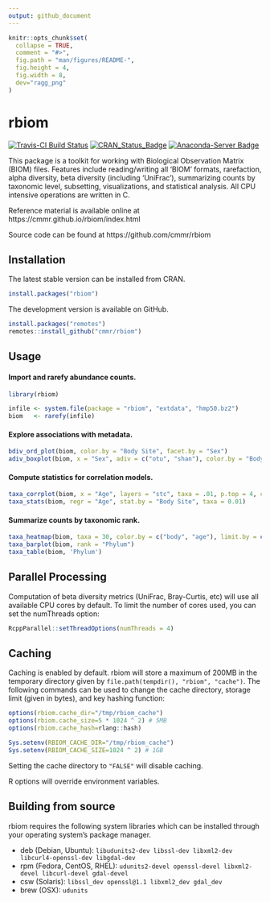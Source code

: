 ```yaml
---
output: github_document
---
```


<!-- Run `devtools::build_readme(); pkgdown::build_home()` after editing. -->

```r
knitr::opts_chunk$set(
  collapse = TRUE,
  comment = "#>",
  fig.path = "man/figures/README-",
  fig.height = 4,
  fig.width = 8,
  dev="ragg_png"
)
```

# rbiom

<!-- badges: start -->
[![Travis-CI Build Status](https://travis-ci.org/cmmr/rbiom.svg?branch=master)](https://travis-ci.org/cmmr/rbiom) [![CRAN\_Status\_Badge](http://www.r-pkg.org/badges/version/rbiom)](https://cran.r-project.org/package=rbiom)
[![Anaconda-Server Badge](https://anaconda.org/conda-forge/r-rbiom/badges/version.svg)](https://anaconda.org/conda-forge/r-rbiom)
<!-- badges: end -->

This package is a toolkit for working with Biological Observation Matrix
(BIOM) files. Features include reading/writing all 'BIOM' formats, rarefaction, 
alpha diversity, beta diversity (including 'UniFrac'), summarizing counts by 
taxonomic level, subsetting, visualizations, and statistical analysis. All CPU 
intensive operations are written in C.

Reference material is available online at https://cmmr.github.io/rbiom/index.html

Source code can be found at https://github.com/cmmr/rbiom



## Installation

The latest stable version can be installed from CRAN.

``` r
install.packages("rbiom")
```

The development version is available on GitHub.

``` r
install.packages("remotes")
remotes::install_github("cmmr/rbiom")
```


## Usage

#### Import and rarefy abundance counts.
```r
library(rbiom)

infile <- system.file(package = "rbiom", "extdata", "hmp50.bz2")
biom   <- rarefy(infile)
```


#### Explore associations with metadata.
```r
bdiv_ord_plot(biom, color.by = "Body Site", facet.by = "Sex")
adiv_boxplot(biom, x = "Sex", adiv = c("otu", "shan"), color.by = "Body Site")
```


#### Compute statistics for correlation models.
```r
taxa_corrplot(biom, x = "Age", layers = "stc", taxa = .01, p.top = 4, color.by = "bod")
taxa_stats(biom, regr = "Age", stat.by = "Body Site", taxa = 0.01)
```


#### Summarize counts by taxonomic rank.
```r
taxa_heatmap(biom, taxa = 30, color.by = c("body", "age"), limit.by = c(sex = "Male"))
taxa_barplot(biom, rank = "Phylum")
taxa_table(biom, 'Phylum')
```


## Parallel Processing

Computation of beta diversity metrics (UniFrac, Bray-Curtis, etc) will use all available CPU cores by default. To limit the number of cores used, you can set the numThreads option:

``` r
RcppParallel::setThreadOptions(numThreads = 4)
```


## Caching

Caching is enabled by default. rbiom will store a maximum of 200MB in the temporary directory given by `file.path(tempdir(), "rbiom", "cache")`. The following commands can be used to change the cache directory, storage limit (given in bytes), and key hashing function:
``` r
options(rbiom.cache_dir="/tmp/rbiom_cache")
options(rbiom.cache_size=5 * 1024 ^ 2) # 5MB
options(rbiom.cache_hash=rlang::hash)

Sys.setenv(RBIOM_CACHE_DIR="/tmp/rbiom_cache")
Sys.setenv(RBIOM_CACHE_SIZE=1024 ^ 2) # 1GB
```

Setting the cache directory to `"FALSE"` will disable caching.

R options will override environment variables.



## Building from source

rbiom requires the following system libraries which can be installed through your operating system's package manager.

* deb (Debian, Ubuntu): `libudunits2-dev libssl-dev libxml2-dev libcurl4-openssl-dev libgdal-dev`
* rpm (Fedora, CentOS, RHEL): `udunits2-devel openssl-devel libxml2-devel libcurl-devel gdal-devel`
* csw (Solaris): `libssl_dev openssl@1.1 libxml2_dev gdal_dev`
* brew (OSX): `udunits`

